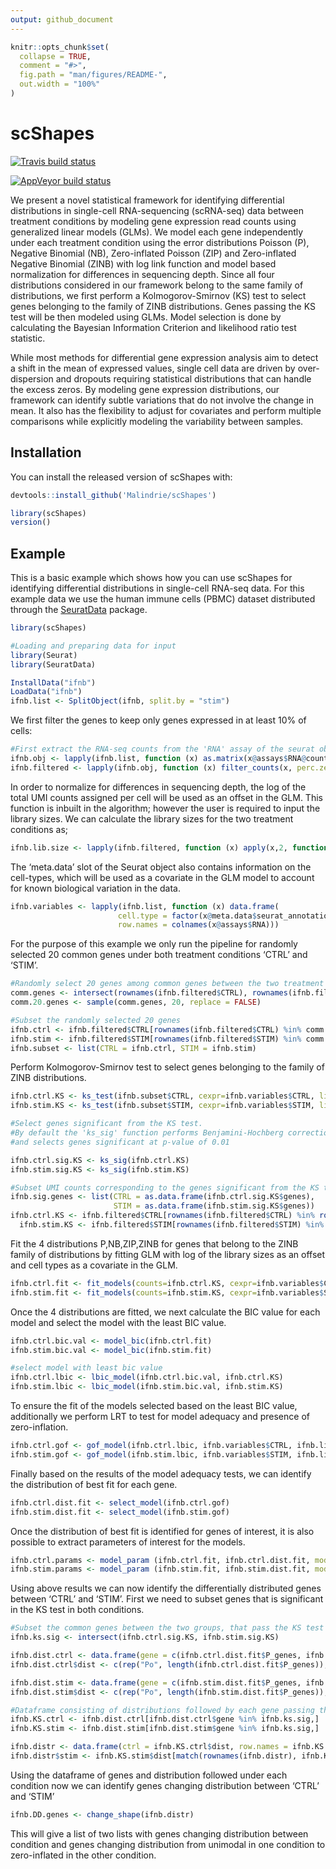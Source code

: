 ```yaml
---
output: github_document
---
```


<!-- README.md is generated from README.Rmd. Please edit that file -->

```r
knitr::opts_chunk$set(
  collapse = TRUE,
  comment = "#>",
  fig.path = "man/figures/README-",
  out.width = "100%"
)
```

# scShapes

<!-- badges: start -->
[![Travis build status](https://travis-ci.com/Malindrie/scShapes.svg?branch=master)](https://travis-ci.com/Malindrie/scShapes)

[![AppVeyor build status](https://ci.appveyor.com/api/projects/status/github/Malindrie/scShapes?branch=master&svg=true)](https://ci.appveyor.com/project/Malindrie/scShapes)
<!-- badges: end -->

We present a novel statistical framework for identifying differential distributions in single-cell RNA-sequencing (scRNA-seq) data between treatment conditions by modeling gene expression read counts using generalized linear models (GLMs). We model each gene independently under each treatment condition using the error distributions Poisson (P), Negative Binomial (NB), Zero-inflated Poisson (ZIP) and Zero-inflated Negative Binomial (ZINB) with log link function and model based normalization for differences in sequencing depth. Since all four distributions considered in our framework belong to the same family of distributions, we first perform a Kolmogorov-Smirnov (KS) test to select genes belonging to the family of ZINB distributions. Genes passing the KS test will be then modeled using GLMs.  Model selection is done by calculating the Bayesian Information Criterion and likelihood ratio test statistic. 

While most methods for differential gene expression analysis aim to detect a shift in the mean of expressed values, single cell data are driven by over-dispersion and dropouts requiring statistical distributions that can handle the excess zeros. By modeling gene expression distributions, our framework can identify subtle variations that do not involve the change in mean. It also has the flexibility to adjust for covariates and perform multiple comparisons while explicitly modeling the variability between samples.

## Installation

You can install the released version of scShapes with:

```r
devtools::install_github('Malindrie/scShapes')
```
```r
library(scShapes)
version()
```

## Example

This is a basic example which shows how you can use scShapes for identifying differential distributions in single-cell RNA-seq data. For this example data we use the human immune cells (PBMC) dataset distributed through the [SeuratData](https://github.com/satijalab/seurat-data) package. 

```r
library(scShapes)

#Loading and preparing data for input 
library(Seurat)
library(SeuratData)

InstallData("ifnb")
LoadData("ifnb")
ifnb.list <- SplitObject(ifnb, split.by = "stim")
```

We first filter the genes to keep only genes expressed in at least 10% of cells:

```r

#First extract the RNA-seq counts from the 'RNA' assay of the seurat object
ifnb.obj <- lapply(ifnb.list, function (x) as.matrix(x@assays$RNA@counts))
ifnb.filtered <- lapply(ifnb.obj, function (x) filter_counts(x, perc.zero = 0.1))
```

In order to normalize for differences in sequencing depth, the log of the total UMI counts assigned per cell will be used as an offset in the GLM. This function is inbuilt in the algorithm; however the user is required to input the library sizes. We can calculate the library sizes for the two treatment conditions as;   

```r
ifnb.lib.size <- lapply(ifnb.filtered, function (x) apply(x,2, function(y) sum(y)))
```

The 'meta.data' slot of the Seurat object also contains information on the cell-types, which will be used as a covariate in the GLM model to account for known biological variation in the data.

```r
ifnb.variables <- lapply(ifnb.list, function (x) data.frame(
                        cell.type = factor(x@meta.data$seurat_annotations),
                        row.names = colnames(x@assays$RNA)))
```

For the purpose of this example we only run the pipeline for randomly selected 20 common genes under both treatment conditions 'CTRL' and 'STIM'.

```r

#Randomly select 20 genes among common genes between the two treatment conditions
comm.genes <- intersect(rownames(ifnb.filtered$CTRL), rownames(ifnb.filtered$STIM))
comm.20.genes <- sample(comm.genes, 20, replace = FALSE)

#Subset the randomly selected 20 genes
ifnb.ctrl <- ifnb.filtered$CTRL[rownames(ifnb.filtered$CTRL) %in% comm.20.genes,]
ifnb.stim <- ifnb.filtered$STIM[rownames(ifnb.filtered$STIM) %in% comm.20.genes,]
ifnb.subset <- list(CTRL = ifnb.ctrl, STIM = ifnb.stim)

```

Perform Kolmogorov-Smirnov test to select genes belonging to the family of ZINB distributions.

```r
ifnb.ctrl.KS <- ks_test(ifnb.subset$CTRL, cexpr=ifnb.variables$CTRL, lib.size=ifnb.lib.size$CTRL)
ifnb.stim.KS <- ks_test(ifnb.subset$STIM, cexpr=ifnb.variables$STIM, lib.size=ifnb.lib.size$STIM)

#Select genes significant from the KS test.
#By default the 'ks_sig' function performs Benjamini-Hochberg correction for multiple hypothese testing
#and selects genes significant at p-value of 0.01

ifnb.ctrl.sig.KS <- ks_sig(ifnb.ctrl.KS)
ifnb.stim.sig.KS <- ks_sig(ifnb.stim.KS)

#Subset UMI counts corresponding to the genes significant from the KS test
ifnb.sig.genes <- list(CTRL = as.data.frame(ifnb.ctrl.sig.KS$genes),
                       STIM = as.data.frame(ifnb.stim.sig.KS$genes))
ifnb.ctrl.KS <- ifnb.filtered$CTRL[rownames(ifnb.filtered$CTRL) %in% rownames(ifnb.sig.genes$CTRL),]
  ifnb.stim.KS <- ifnb.filtered$STIM[rownames(ifnb.filtered$STIM) %in% rownames(ifnb.sig.genes$STIM),]
```

Fit the 4 distributions P,NB,ZIP,ZINB for genes that belong to the ZINB family of distributions by fitting GLM with log of the library sizes as an offset and cell types as a covariate in the GLM.

```r
ifnb.ctrl.fit <- fit_models(counts=ifnb.ctrl.KS, cexpr=ifnb.variables$CTRL, lib.size=ifnb.lib.size$CTRL)
ifnb.stim.fit <- fit_models(counts=ifnb.stim.KS, cexpr=ifnb.variables$STIM, lib.size=ifnb.lib.size$STIM)
```

Once the 4 distributions are fitted, we next calculate the BIC value for each model and select the model with the least BIC value.

```r
ifnb.ctrl.bic.val <- model_bic(ifnb.ctrl.fit)
ifnb.stim.bic.val <- model_bic(ifnb.stim.fit)

#select model with least bic value
ifnb.ctrl.lbic <- lbic_model(ifnb.ctrl.bic.val, ifnb.ctrl.KS)
ifnb.stim.lbic <- lbic_model(ifnb.stim.bic.val, ifnb.stim.KS)
```

To ensure the fit of the models selected based on the least BIC value, additionally we perform LRT to test for model adequacy and presence of zero-inflation.

```r
ifnb.ctrl.gof <- gof_model(ifnb.ctrl.lbic, ifnb.variables$CTRL, ifnb.lib.size$CTRL)
ifnb.stim.gof <- gof_model(ifnb.stim.lbic, ifnb.variables$STIM, ifnb.lib.size$STIM)
```

Finally based on the results of the model adequacy tests, we can identify the distribution of best fit for each gene. 

```r
ifnb.ctrl.dist.fit <- select_model(ifnb.ctrl.gof)
ifnb.stim.dist.fit <- select_model(ifnb.stim.gof)
```

Once the distribution of best fit is identified for genes of interest, it is also possible to extract parameters of interest for the models.

```r
ifnb.ctrl.params <- model_param (ifnb.ctrl.fit, ifnb.ctrl.dist.fit, model=NULL)
ifnb.stim.params <- model_param (ifnb.stim.fit, ifnb.stim.dist.fit, model=NULL)
```

Using above results we can now identify the differentially distributed genes between 'CTRL' and 'STIM'. First we need to subset genes that is significant in the KS test in both conditions.  

```r
#Subset the common genes between the two groups, that pass the KS test
ifnb.ks.sig <- intersect(ifnb.ctrl.sig.KS, ifnb.stim.sig.KS)

ifnb.dist.ctrl <- data.frame(gene = c(ifnb.ctrl.dist.fit$P_genes, ifnb.ctrl.dist.fit$NB_genes, ifnb.ctrl.dist.fit$ZIP_genes, ifnb.ctrl.dist.fit$ZINB_genes))
ifnb.dist.ctrl$dist <- c(rep("Po", length(ifnb.ctrl.dist.fit$P_genes)), rep("NB", length(ifnb.ctrl.dist.fit$NB_genes)), rep("ZIP", length(ifnb.ctrl.dist.fit$ZIP_genes)), rep("ZINB", length(ifnb.ctrl.dist.fit$ZINB_genes)))

ifnb.dist.stim <- data.frame(gene = c(ifnb.stim.dist.fit$P_genes, ifnb.stim.dist.fit$NB_genes, ifnb.stim.dist.fit$ZIP_genes, ifnb.stim.dist.fit$ZINB_genes))
ifnb.dist.stim$dist <- c(rep("Po", length(ifnb.stim.dist.fit$P_genes)), rep("NB", length(ifnb.stim.dist.fit$NB_genes)), rep("ZIP", length(ifnb.stim.dist.fit$ZIP_genes)), rep("ZINB", length(ifnb.stim.dist.fit$ZINB_genes)))

#Dataframe consisting of distributions followed by each gene passing the KS test
ifnb.KS.ctrl <- ifnb.dist.ctrl[ifnb.dist.ctrl$gene %in% ifnb.ks.sig,]
ifnb.KS.stim <- ifnb.dist.stim[ifnb.dist.stim$gene %in% ifnb.ks.sig,]

ifnb.distr <- data.frame(ctrl = ifnb.KS.ctrl$dist, row.names = ifnb.KS.ctrl$gene)
ifnb.distr$stim <- ifnb.KS.stim$dist[match(rownames(ifnb.distr), ifnb.KS.stim$gene)]
```

Using the dataframe of genes and distribution followed under each condition now we can identify genes changing distribution between 'CTRL' and 'STIM'

```r
ifnb.DD.genes <- change_shape(ifnb.distr)
```
This will give a list of two lists with genes changing distribution between condition and genes changing distribution from unimodal in one condition to zero-inflated in the other condition.  
